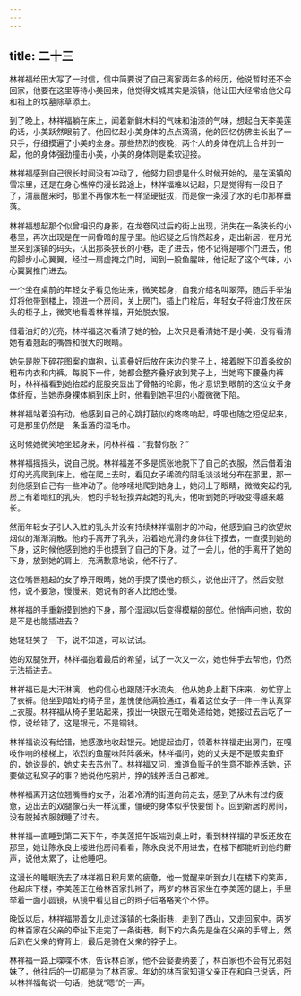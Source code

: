 ```yaml
---
---
---
```

title: 二十三
---



林祥福给田大写了一封信，信中简要说了自己离家两年多的经历，他说暂时还不会回家，他要在这里等待小美回来，他觉得文城其实是溪镇，他让田大经常给他父母和祖上的坟墓除草添土。

到了晚上，林祥福躺在床上，闻着新鲜木料的气味和油漆的气味，想起白天李美莲的话，小美跃然眼前了。他回忆起小美身体的点点滴滴，他的回忆仿佛生长出了一只手，仔细摸遍了小美的全身。那些热烈的夜晚，两个人的身体在炕上合并到一起，他的身体强劲撞击小美，小美的身体则是柔软迎接。

林祥福感到自己很长时间没有冲动了，他努力回想是什么时候开始的，是在溪镇的雪冻里，还是在身心憔悴的漫长路途上，林祥福难以记起，只是觉得有一段日子了，清晨醒来时，那里不再像木桩一样坚硬挺拔，而是像一条浸了水的毛巾那样垂落。

林祥福想起那个似曾相识的身影，在龙卷风过后的街上出现，消失在一条狭长的小巷里，再次出现是在一间昏暗的屋子里。他迟疑之后悄然起身，走出新居，在月光里来到溪镇的码头，认出那条狭长的小巷，走了进去，他不记得是哪个门进去，他的脚步小心翼翼，经过一扇虚掩之门时，闻到一股鱼腥味，他记起了这个气味，小心翼翼推门进去。

一个坐在桌前的年轻女子看见他进来，微笑起身，自我介绍名叫翠萍，随后手举油灯将他带到楼上，领进一个房间，关上房门，插上门栓后，年轻女子将油灯放在床头的柜子上，微笑地看着林祥福，开始脱衣服。

借着油灯的光亮，林祥福这次看清了她的脸，上次只是看清她不是小美，没有看清她有着翘起的嘴唇和很大的眼睛。

她先是脱下碎花图案的旗袍，认真叠好后放在床边的凳子上，接着脱下印着条纹的粗布内衣和内裤。每脱下一件，她都会整齐叠好放到凳子上，当她弯下腰叠内裤时，林祥福看到她抬起的屁股突显出了骨骼的轮廓，他才意识到眼前的这位女子身体纤瘦，当她赤身裸体躺到床上时，他看到她平坦的小腹微微下陷。

林祥福站着没有动，他感到自己的心跳打鼓似的咚咚响起，呼吸也随之短促起来，可是那里仍然是一条垂落的湿毛巾。

这时候她微笑地坐起身来，问林祥福：“我替你脱？”

林祥福摇摇头，说自己脱。林祥福差不多是慌张地脱下了自己的衣服，然后借着油灯的光亮爬到床上。他在爬上去时，看见女子稀疏的阴毛淡淡地分布在那里，那一刻他感到自己有一些冲动了。他哆嗦地爬到她身上，她闭上了眼睛，微微突起的乳房上有着暗红的乳头，他的手轻轻摸弄起她的乳头，他听到她的呼吸变得越来越长。

然而年轻女子引人入胜的乳头并没有持续林祥福刚才的冲动，他感到自己的欲望炊烟似的渐渐消散。他的手离开了乳头，沿着她光滑的身体往下摸去，一直摸到她的下身，这时候他感到她的手也摸到了自己的下身。过了一会儿，他的手离开了她的下身，放到她的肩上，充满歉意地说，他不行了。

这位嘴唇翘起的女子睁开眼睛，她的手摸了摸他的额头，说他出汗了。然后安慰他，说不要急，慢慢来，她说有的客人比他还慢。

林祥福的手重新摸到她的下身，那个湿润以后变得模糊的部位。他悄声问她，软的是不是也能插进去？

她轻轻笑了一下，说不知道，可以试试。

她的双腿张开，林祥福抱着最后的希望，试了一次又一次，她也伸手去帮他，仍然无法插进去。

林祥福已是大汗淋漓，他的信心也跟随汗水流失，他从她身上翻下床来，匆忙穿上了衣裤。他坐到暗处的椅子里，羞愧使他满脸通红，看着这位女子一件一件认真穿上衣服。林祥福从椅子里站起来，摸出一块银元在暗处递给她，她接过去后吃了一惊，说给错了，这是银元，不是铜钱。

林祥福说没有给错，她感激地收起银元。她提起油灯，领着林祥福走出房门，在嘎吱作响的楼梯上，浓烈的鱼腥味阵阵袭来，林祥福问，她的丈夫是不是贩卖鱼虾的，她说是的，她丈夫去苏州了。林祥福又问，难道鱼贩子的生意不能养活她，还要做这私窝子的事？她说他吃鸦片，挣的钱养活自己都难。

林祥福离开这位翘嘴唇的女子，沿着冷清的街道向前走去，感到了从未有过的疲惫，迈出去的双腿像石头一样沉重，僵硬的身体似乎快要倒下。回到新居的房间，没有脱掉衣服就睡了过去。

林祥福一直睡到第二天下午，李美莲把午饭端到桌上时，看到林祥福的早饭还放在那里，她让陈永良上楼进他房间看看，陈永良说不用进去，在楼下都能听到他的鼾声，说他太累了，让他睡吧。

这漫长的睡眠洗去了林祥福日积月累的疲惫，他一觉醒来听到女儿在楼下的笑声，他起床下楼，李美莲正在给林百家扎辫子，两岁的林百家坐在李美莲的腿上，手里举着一面小圆镜，从镜中看见自己的辫子后咯咯笑个不停。

晚饭以后，林祥福带着女儿走过溪镇的七条街巷，走到了西山，又走回家中。两岁的林百家在父亲的牵扯下走完了一条街巷，剩下的六条先是坐在父亲的手臂上，然后趴在父亲的脊背上，最后是骑在父亲的脖子上。

林祥福一路上喋喋不休，告诉林百家，他不会娶妻纳妾了，林百家也不会有兄弟姐妹了，他往后的一切都是为了林百家。年幼的林百家知道父亲正在和自己说话，所以林祥福每说一句话，她就“嗯”的一声。